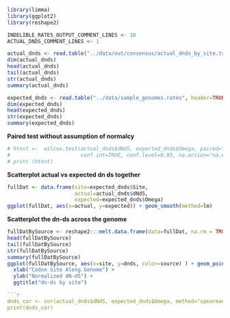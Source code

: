 
```r
library(limma)
library(ggplot2)
library(reshape2)

INDELIBLE_RATES_OUTPUT_COMMENT_LINES <- 10
ACTUAL_DNDS_COMMENT_LINES <- 1

actual_dnds <- read.table("../data/out/consensus/actual_dnds_by_site.tsv", header=TRUE, na.strings="None", skip=ACTUAL_DNDS_COMMENT_LINES)
dim(actual_dnds)
head(actual_dnds)
tail(actual_dnds)
str(actual_dnds)
summary(actual_dnds)

expected_dnds <- read.table("../data/sample_genomes.rates", header=TRUE, sep=',')
dim(expected_dnds)
head(expected_dnds)
str(expected_dnds)
summary(expected_dnds)
```

**Paired test without assumption of normalcy**

```r
# htest <-  wilcox.test(actual_dnds$dNdS, expected_dnds$Omega, paired=TRUE, exact=TRUE, 
#                       conf.int=TRUE, conf.level=0.95, na.action="na.exclude")
# print (htest)
```

**Scatterplot actual vs expected dn ds together**

```r
fullDat <- data.frame(site=expected_dnds$Site,
                      actual=actual_dnds$dNdS, 
                      expected=expected_dnds$Omega)
ggplot(fullDat, aes(x=actual, y=expected)) + geom_smooth(method=lm)
```

**Scatterplot the dn-ds across the genome**

```r
fullDatBySource <- reshape2:::melt.data.frame(data=fullDat, na.rm = TRUE, id.vars="site", variable.name="source", value.name="dnds")
head(fullDatBySource)
tail(fullDatBySource)
str(fullDatBySource)
summary(fullDatBySource)
ggplot(fullDatBySource, aes(x=site, y=dnds, color=source) ) + geom_point() + 
  xlab("Codon Site Along Genome") + 
  ylab("Normalized dN-dS") + 
  ggtitle("dn-ds by site")

```r
dnds_cor <- cor(actual_dnds$dNdS, expected_dnds$Omega, method="spearman", use="pairwise.complete.obs")
print(dnds_cor)
```

